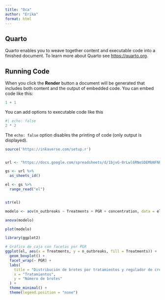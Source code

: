 ```yaml
---
title: "Oca"
author: "Erika"
format: html
---
```


## Quarto

Quarto enables you to weave together content and executable code into a finished document. To learn more about Quarto see <https://quarto.org>.

## Running Code

When you click the **Render** button a document will be generated that includes both content and the output of embedded code. You can embed code like this:

```r
1 + 1
```

You can add options to executable code like this 

```r
#| echo: false
2 * 2
```

The `echo: false` option disables the printing of code (only output is displayed).
```r
source('https://inkaverse.com/setup.r')


url <- "https://docs.google.com/spreadsheets/d/1bjvG-0rLwl6RNeSDEMbNFNP9VLkIt_E0NhX7R-HGq8k/edit?gid=1670577263#gid=1670577263"

gs <- url %>% 
  as_sheets_id()

el <- gs %>% 
  range_read("el")


str(el)
```


```r

modelo <- aov(n_outbreaks ~ Treatments + PGR + concentration, data = el)

anova(modelo)

plot(modelo)

```

```r
library(ggplot2)

# Gráfico de caja con facetas por PGR
ggplot(el, aes(x = Treatments, y = n_outbreaks, fill = Treatments)) +
  geom_boxplot() +
  facet_wrap(~ PGR) +
  labs(
    title = "Distribución de brotes por tratamientos y regulador de crecimiento",
    x = "Tratamientos",
    y = "Número de brotes"
  ) +
  theme_minimal() +
  theme(legend.position = "none")
```










